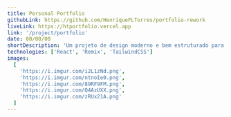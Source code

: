 ```yaml
---
title: Personal Portfolio
githubLink: https://github.com/HenriqueFLTorres/portfolio-rework
liveLink: https://htportfolio.vercel.app
link: '/project/portfolio'
date: 00/00/00
shortDescription: 'Um projeto de design moderno e bem estruturado para reunir todas as minhas informações.'
technologies: ['React', 'Remix', 'TailwindCSS']
images:
  [
    'https://i.imgur.com/i2L1zNd.png',
    'https://i.imgur.com/ntnoIe0.png',
    'https://i.imgur.com/89RF9FM.png',
    'https://i.imgur.com/Q4AzUXX.png',
    'https://i.imgur.com/zRUx21A.png'
  ]
---
```




<ProjectPage
  title={attributes.title}
  images={attributes.images}
  shortDescription={attributes.shortDescription}
  technologies={attributes.technologies}
  about='Um website com o propósito de reunir todo meu progresso durante minha carreira, com design elegante e código atualizado ele reflete minha maneira de contruir um software com excelência.'
  buildWith='Desenvolvido com React, minha principal e mais amada biblioteca de trabalho, é também acompanhado com Remix e TailwindCSS, ambos tecnologias atuais que estão me despertanto interesse pelo seus propósitos.'
  challenges='Para criar um website que me represente não basta apenas um bom design e features interessantes, feito com diversas convenções atuais da área de desenvolvimento de software, o projeto levou meses de estudo e aprendizado para chegar em seu estado impecável.'
  learned='Com uma forte presença do TailwindCSS e Remix, ele foi fundamental para a familiarização com essas tecnologias que, juntamente das diversas implementações de convenções atuais, contribuiram para o meu crescimento como engenheiro de software.'
  github={attributes.githubLink}
  liveLink={attributes.liveLink}
  link={attributes.link}
/>
